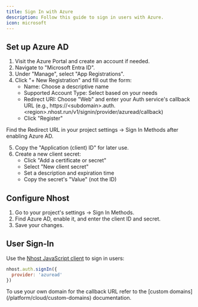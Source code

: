 ```yaml
---
title: Sign In with Azure
description: Follow this guide to sign in users with Azure.
icon: microsoft
---
```


## Set up Azure AD

1. Visit the Azure Portal and create an account if needed.
2. Navigate to "Microsoft Entra ID".
3. Under "Manage", select "App Registrations".
4. Click "+ New Registration" and fill out the form:
   * Name: Choose a descriptive name
   * Supported Account Type: Select based on your needs
   * Redirect URI: Choose "Web" and enter your Auth service's callback URL (e.g., https://&lt;subdomain&gt;.auth.&lt;region&gt;.nhost.run/v1/signin/provider/azuread/callback)
   * Click "Register"

<Note>
Find the Redirect URL in your project settings -> Sign In Methods after enabling Azure AD.
</Note>

5. Copy the "Application (client) ID" for later use.
6. Create a new client secret:
   * Click "Add a certificate or secret"
   * Select "New client secret"
   * Set a description and expiration time
   * Copy the secret's "Value" (not the ID)

## Configure Nhost

1. Go to your project's settings -> Sign In Methods.
2. Find Azure AD, enable it, and enter the client ID and secret.
3. Save your changes.

## User Sign-In

Use the [Nhost JavaScript client](/reference/javascript) to sign in users:

```js
nhost.auth.signIn({
  provider: 'azuread'
})
```

<Note>
To use your own domain for the callback URL refer to the [custom domains](/platform/cloud/custom-domains) documentation.
</Note>
